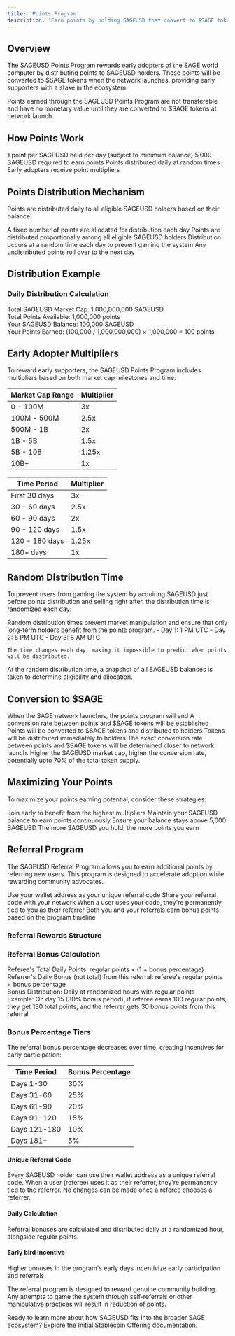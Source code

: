 ```yaml
---
title: 'Points Program'
description: 'Earn points by holding SAGEUSD that convert to $SAGE tokens'
---
```


## Overview

The SAGEUSD Points Program rewards early adopters of the SAGE world computer by distributing points to SAGEUSD holders. These points will be converted to $SAGE tokens when the network launches, providing early supporters with a stake in the ecosystem.

<Note>
  Points earned through the SAGEUSD Points Program are not transferable and have no monetary value until they are converted to $SAGE tokens at network launch.
</Note>

## How Points Work

<CardGroup cols={2}>
  <Card title="Earning Rate" icon="calculator" color="#0891b2">
    1 point per SAGEUSD held per day (subject to minimum balance)
  </Card>
  <Card title="Minimum Balance" icon="coins" color="#eab308">
    5,000 SAGEUSD required to earn points
  </Card>
  <Card title="Distribution" icon="calendar" color="#c2410c">
    Points distributed daily at random times
  </Card>
  <Card title="Multipliers" icon="chart-line" color="#3b82f6">
    Early adopters receive point multipliers
  </Card>
</CardGroup>

## Points Distribution Mechanism

Points are distributed daily to all eligible SAGEUSD holders based on their balance:

<Steps>
  <Step title="Daily Allocation">
    A fixed number of points are allocated for distribution each day
  </Step>
  <Step title="Proportional Distribution">
    Points are distributed proportionally among all eligible SAGEUSD holders
  </Step>
  <Step title="Random Timing">
    Distribution occurs at a random time each day to prevent gaming the system
  </Step>
  <Step title="Rollover">
    Any undistributed points roll over to the next day
  </Step>
</Steps>

## Distribution Example

<Frame>
  <div className="bg-gray-100 dark:bg-gray-800 p-6 rounded-lg">
    <h3 className="text-lg font-bold mb-4">Daily Distribution Calculation</h3>
    <div className="space-y-4">
      <div className="flex justify-between">
        <span>Total SAGEUSD Market Cap:</span>
        <span className="font-mono">1,000,000,000 SAGEUSD</span>
      </div>
      <div className="flex justify-between">
        <span>Total Points Available:</span>
        <span className="font-mono">1,000,000 points</span>
      </div>
      <div className="flex justify-between">
        <span>Your SAGEUSD Balance:</span>
        <span className="font-mono">100,000 SAGEUSD</span>
      </div>
      <div className="border-t border-gray-300 dark:border-gray-600 pt-4">
        <div className="flex justify-between font-bold">
          <span>Your Points Earned:</span>
          <span className="font-mono">(100,000 / 1,000,000,000) × 1,000,000 = 100 points</span>
        </div>
      </div>
    </div>
  </div>
</Frame>

## Early Adopter Multipliers

To reward early supporters, the SAGEUSD Points Program includes multipliers based on both market cap milestones and time:

<Tabs>
  <Tab title="Market Cap Multipliers">
    <div className="overflow-x-auto">
      <table className="min-w-full divide-y divide-gray-200 dark:divide-gray-700">
        <thead>
          <tr>
            <th className="px-6 py-3 text-left text-xs font-medium uppercase tracking-wider">Market Cap Range</th>
            <th className="px-6 py-3 text-left text-xs font-medium uppercase tracking-wider">Multiplier</th>
          </tr>
        </thead>
        <tbody className="divide-y divide-gray-200 dark:divide-gray-700">
          <tr>
            <td className="px-6 py-4 whitespace-nowrap">0 - 100M</td>
            <td className="px-6 py-4 whitespace-nowrap">3x</td>
          </tr>
          <tr>
            <td className="px-6 py-4 whitespace-nowrap">100M - 500M</td>
            <td className="px-6 py-4 whitespace-nowrap">2.5x</td>
          </tr>
          <tr>
            <td className="px-6 py-4 whitespace-nowrap">500M - 1B</td>
            <td className="px-6 py-4 whitespace-nowrap">2x</td>
          </tr>
          <tr>
            <td className="px-6 py-4 whitespace-nowrap">1B - 5B</td>
            <td className="px-6 py-4 whitespace-nowrap">1.5x</td>
          </tr>
          <tr>
            <td className="px-6 py-4 whitespace-nowrap">5B - 10B</td>
            <td className="px-6 py-4 whitespace-nowrap">1.25x</td>
          </tr>
          <tr>
            <td className="px-6 py-4 whitespace-nowrap">10B+</td>
            <td className="px-6 py-4 whitespace-nowrap">1x</td>
          </tr>
        </tbody>
      </table>
    </div>
  </Tab>
  <Tab title="Time-Based Multipliers">
    <div className="overflow-x-auto">
      <table className="min-w-full divide-y divide-gray-200 dark:divide-gray-700">
        <thead>
          <tr>
            <th className="px-6 py-3 text-left text-xs font-medium uppercase tracking-wider">Time Period</th>
            <th className="px-6 py-3 text-left text-xs font-medium uppercase tracking-wider">Multiplier</th>
          </tr>
        </thead>
        <tbody className="divide-y divide-gray-200 dark:divide-gray-700">
          <tr>
            <td className="px-6 py-4 whitespace-nowrap">First 30 days</td>
            <td className="px-6 py-4 whitespace-nowrap">3x</td>
          </tr>
          <tr>
            <td className="px-6 py-4 whitespace-nowrap">30 - 60 days</td>
            <td className="px-6 py-4 whitespace-nowrap">2.5x</td>
          </tr>
          <tr>
            <td className="px-6 py-4 whitespace-nowrap">60 - 90 days</td>
            <td className="px-6 py-4 whitespace-nowrap">2x</td>
          </tr>
          <tr>
            <td className="px-6 py-4 whitespace-nowrap">90 - 120 days</td>
            <td className="px-6 py-4 whitespace-nowrap">1.5x</td>
          </tr>
          <tr>
            <td className="px-6 py-4 whitespace-nowrap">120 - 180 days</td>
            <td className="px-6 py-4 whitespace-nowrap">1.25x</td>
          </tr>
          <tr>
            <td className="px-6 py-4 whitespace-nowrap">180+ days</td>
            <td className="px-6 py-4 whitespace-nowrap">1x</td>
          </tr>
        </tbody>
      </table>
    </div>
  </Tab>
</Tabs>

## Random Distribution Time

To prevent users from gaming the system by acquiring SAGEUSD just before points distribution and selling right after, the distribution time is randomized each day:

<AccordionGroup>
  <Accordion icon="clock" title="Why Random Timing?">
    Random distribution times prevent market manipulation and ensure that only long-term holders benefit from the points program.
  </Accordion>
  <Accordion icon="calendar-day" title="Distribution Examples">
    - Day 1: 1 PM UTC
    - Day 2: 5 PM UTC
    - Day 3: 8 AM UTC
    
    The time changes each day, making it impossible to predict when points will be distributed.
  </Accordion>
  <Accordion icon="user-check" title="Eligibility Snapshot">
    At the random distribution time, a snapshot of all SAGEUSD balances is taken to determine eligibility and allocation.
  </Accordion>
</AccordionGroup>

## Conversion to $SAGE

<Steps>
  <Step title="Network Launch">
    When the SAGE network launches, the points program will end
  </Step>
  <Step title="Conversion Rate Determination">
    A conversion rate between points and $SAGE tokens will be established
  </Step>
  <Step title="Token Distribution">
    Points will be converted to $SAGE tokens and distributed to holders
  </Step>
  <Step title="No Vesting">
    Tokens will be distributed immediately to holders
  </Step>
</Steps>

<Note>
  The exact conversion rate between points and $SAGE tokens will be determined closer to network launch. 
  Higher the SAGEUSD market cap, higher the conversion rate, potentially upto 70% of the total token supply.
</Note>

## Maximizing Your Points

To maximize your points earning potential, consider these strategies:

<CardGroup cols={2}>
  <Card title="Early Participation" icon="hourglass-start" color="#7c3aed">
    Join early to benefit from the highest multipliers
  </Card>
  <Card title="Consistent Holding" icon="hand-holding" color="#eab308">
    Maintain your SAGEUSD balance to earn points continuously
  </Card>
  <Card title="Meet Minimum Requirements" icon="coins" color="#0891b2">
    Ensure your balance stays above 5,000 SAGEUSD
  </Card>
  <Card title="Increase Your Holdings" icon="arrow-trend-up" color="#3b82f6">
    The more SAGEUSD you hold, the more points you earn
  </Card>
</CardGroup>

## Referral Program

The SAGEUSD Referral Program allows you to earn additional points by referring new users. This program is designed to accelerate adoption while rewarding community advocates.

<Steps>
  <Step title="Referral Code">
    Use your wallet address as your unique referral code
  </Step>
  <Step title="Share With Network">
    Share your referral code with your network
  </Step>
  <Step title="Permanent Connection">
    When a user uses your code, they're permanently tied to you as their referrer
  </Step>
  <Step title="Earn Bonus Points">
    Both you and your referrals earn bonus points based on the program timeline
  </Step>
</Steps>

### Referral Rewards Structure

<Frame>
  <div className="bg-gray-100 dark:bg-gray-800 p-6 rounded-lg">
    <h3 className="text-lg font-bold mb-4">Referral Bonus Calculation</h3>
    <div className="space-y-4">
      <div className="flex justify-between">
        <span>Referee's Total Daily Points:</span>
        <span className="font-mono">regular points × (1 + bonus percentage)</span>
      </div>
      <div className="flex justify-between">
        <span>Referrer's Daily Bonus (not total) from this referral:</span>
        <span className="font-mono">referee's regular points × bonus percentage</span>
      </div>
      <div className="flex justify-between">
        <span>Bonus Distribution:</span>
        <span className="font-mono">Daily at randomized hours with regular points</span>
      </div>
      <div className="border-t border-gray-300 dark:border-gray-600 pt-4">
        <div className="flex justify-between font-bold">
          <span>Example:</span>
          <span className="font-mono">On day 15 (30% bonus period), if referee earns 100 regular points, they get 130 total points, and the referrer gets 30 bonus points from this referral</span>
        </div>
      </div>
    </div>
  </div>
</Frame>

### Bonus Percentage Tiers

The referral bonus percentage decreases over time, creating incentives for early participation:

<Tabs>
  <Tab title="Time-Based Bonus Tiers">
    <div className="overflow-x-auto">
      <table className="min-w-full divide-y divide-gray-200 dark:divide-gray-700">
        <thead>
          <tr>
            <th className="px-6 py-3 text-left text-xs font-medium uppercase tracking-wider">Time Period</th>
            <th className="px-6 py-3 text-left text-xs font-medium uppercase tracking-wider">Bonus Percentage</th>
          </tr>
        </thead>
        <tbody className="divide-y divide-gray-200 dark:divide-gray-700">
          <tr>
            <td className="px-6 py-4 whitespace-nowrap">Days 1-30</td>
            <td className="px-6 py-4 whitespace-nowrap">30%</td>
          </tr>
          <tr>
            <td className="px-6 py-4 whitespace-nowrap">Days 31-60</td>
            <td className="px-6 py-4 whitespace-nowrap">25%</td>
          </tr>
          <tr>
            <td className="px-6 py-4 whitespace-nowrap">Days 61-90</td>
            <td className="px-6 py-4 whitespace-nowrap">20%</td>
          </tr>
          <tr>
            <td className="px-6 py-4 whitespace-nowrap">Days 91-120</td>
            <td className="px-6 py-4 whitespace-nowrap">15%</td>
          </tr>
          <tr>
            <td className="px-6 py-4 whitespace-nowrap">Days 121-180</td>
            <td className="px-6 py-4 whitespace-nowrap">10%</td>
          </tr>
          <tr>
            <td className="px-6 py-4 whitespace-nowrap">Days 181+</td>
            <td className="px-6 py-4 whitespace-nowrap">5%</td>
          </tr>
        </tbody>
      </table>
    </div>
  </Tab>
  <Tab title="How It Works">
    <div className="space-y-4 p-4">
      <div>
        <h4 className="font-bold">Unique Referral Code</h4>
        <p>Every SAGEUSD holder can use their wallet address as a unique referral code. When a user (referee) uses it as their referrer, they're permanently tied to the referrer. No changes can be made once a referee chooses a referrer.</p>
      </div>
      <div>
        <h4 className="font-bold">Daily Calculation</h4>
        <p>Referral bonuses are calculated and distributed daily at a randomized hour, alongside regular points.</p>
      </div>
      <div>
        <h4 className="font-bold">Early bird Incentive</h4>
        <p>Higher bonuses in the program's early days incentivize early participation and referrals.</p>
      </div>
    </div>
  </Tab>
</Tabs>

<Note>
  The referral program is designed to reward genuine community building. Any attempts to game the system through self-referrals or other manipulative practices will result in reduction of points.
</Note>

Ready to learn more about how SAGEUSD fits into the broader SAGE ecosystem? Explore the [Initial Stablecoin Offering](/iso/overview) documentation. 
